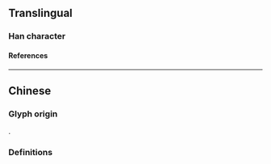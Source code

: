 {{also|嶼}}
{{character info}}
==Translingual==

===Han character===
{{Han char|rn=46|rad=山|as=03|sn=6|four=|canj=UYSM|ids=⿰山与}}

====References====
{{Han ref|kx=0307.271|hdz=10761.060|uh=5C7F}}

----

==Chinese==

===Glyph origin===
{{Han simp|嶼|f=與|t=与}}.

===Definitions===
{{zh-see|嶼}}